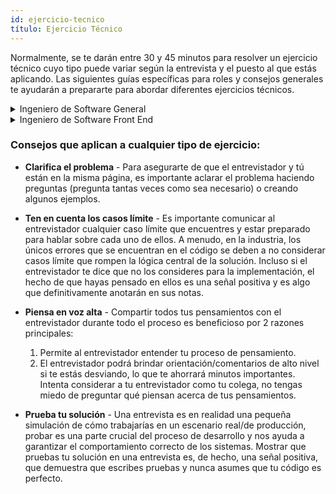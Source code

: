 ```yaml
---
id: ejercicio-tecnico
título: Ejercicio Técnico
---
```


Normalmente, se te darán entre 30 y 45 minutos para resolver un ejercicio técnico cuyo tipo
puede variar según la entrevista y el puesto al que estás aplicando.
Las siguientes guías específicas para roles y consejos generales te ayudarán a prepararte para abordar
diferentes ejercicios técnicos.

<details>
  <summary>Ingeniero de Software General</summary>
  <div>
    <ul>
      <li><a href="SWE/algorithmic-exercise">Ejercicio Algorítmico</a></li>
      <li><a href="SWE/oop-exercise">Ejercicio de Programación Orientada a Objetos</a></li>
      <li><a href="SWE/system-design-exercise">Ejercicio de Diseño de Sistemas</a></li>
    </ul>
  </div>
</details>

<details>
  <summary>Ingeniero de Software Front End</summary>
  <div>
    <ul>
      <li><a href="SWE/frontend-exercise">Ejercicio de Front End</a></li>
      <li><a href="SWE/algorithmic-exercise">Ejercicio Algorítmico</a></li>
      <li><a href="SWE/oop-exercise">Ejercicio de Programación Orientada a Objetos</a></li>
      <li><a href="SWE/system-design-exercise">Ejercicio de Diseño de Sistemas</a></li>
    </ul>
  </div>
</details>

### Consejos que aplican a cualquier tipo de ejercicio:

- **Clarifica el problema** - Para asegurarte de que el entrevistador y tú están en la misma página, es importante aclarar el problema haciendo preguntas (pregunta tantas veces como sea necesario) o creando algunos ejemplos.

- **Ten en cuenta los casos límite** - Es importante comunicar al entrevistador cualquier caso límite que encuentres y estar preparado para hablar sobre cada uno de ellos. A menudo, en la industria, los únicos errores que se encuentran en el código se deben a no considerar casos límite que rompen la lógica central de la solución. Incluso si el entrevistador te dice que no los consideres para la implementación, el hecho de que hayas pensado en ellos es una señal positiva y es algo que definitivamente anotarán en sus notas.

- **Piensa en voz alta** - Compartir todos tus pensamientos con el entrevistador durante todo el proceso
es beneficioso por 2 razones principales:
  1. Permite al entrevistador entender tu proceso de pensamiento.
  1. El entrevistador podrá brindar orientación/comentarios de alto nivel si te estás
  desviando, lo que te ahorrará minutos importantes. Intenta considerar a tu entrevistador como
  tu colega, no tengas miedo de preguntar qué piensan acerca de tus pensamientos.

- **Prueba tu solución** - Una entrevista es en realidad una pequeña simulación de cómo trabajarías en un escenario real/de producción, probar es una parte crucial del proceso de desarrollo y nos ayuda a garantizar el comportamiento correcto de los sistemas. Mostrar que pruebas tu solución en una entrevista es, de hecho, una señal positiva, que demuestra que escribes pruebas y nunca asumes que tu código es perfecto.

